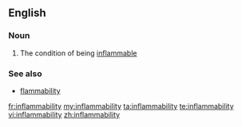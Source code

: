 ==English==

===Noun===
{{en-noun|-}}

# The condition of being [[inflammable]]

===See also===
*[[flammability]]

[[fr:inflammability]]
[[my:inflammability]]
[[ta:inflammability]]
[[te:inflammability]]
[[vi:inflammability]]
[[zh:inflammability]]